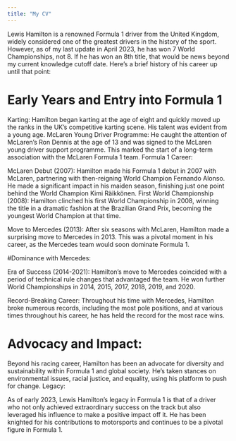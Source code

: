 ```yaml
---
title: "My CV"
---
```


Lewis Hamilton is a renowned Formula 1 driver from the United Kingdom, widely considered one of the greatest drivers in the history of the sport. However, as of my last update in April 2023, he has won 7 World Championships, not 8. If he has won an 8th title, that would be news beyond my current knowledge cutoff date. Here's a brief history of his career up until that point:

# Early Years and Entry into Formula 1

Karting: Hamilton began karting at the age of eight and quickly moved up the ranks in the UK's competitive karting scene. His talent was evident from a young age.
McLaren Young Driver Programme: He caught the attention of McLaren's Ron Dennis at the age of 13 and was signed to the McLaren young driver support programme. This marked the start of a long-term association with the McLaren Formula 1 team.
Formula 1 Career:

McLaren Debut (2007): Hamilton made his Formula 1 debut in 2007 with McLaren, partnering with then-reigning World Champion Fernando Alonso. He made a significant impact in his maiden season, finishing just one point behind the World Champion Kimi Räikkönen.
First World Championship (2008): Hamilton clinched his first World Championship in 2008, winning the title in a dramatic fashion at the Brazilian Grand Prix, becoming the youngest World Champion at that time.

Move to Mercedes (2013): After six seasons with McLaren, Hamilton made a surprising move to Mercedes in 2013. This was a pivotal moment in his career, as the Mercedes team would soon dominate Formula 1.

#Dominance with Mercedes:

Era of Success (2014-2021): Hamilton's move to Mercedes coincided with a period of technical rule changes that advantaged the team. He won further World Championships in 2014, 2015, 2017, 2018, 2019, and 2020.

Record-Breaking Career: Throughout his time with Mercedes, Hamilton broke numerous records, including the most pole positions, and at various times throughout his career, he has held the record for the most race wins.

# Advocacy and Impact:

Beyond his racing career, Hamilton has been an advocate for diversity and sustainability within Formula 1 and global society. He's taken stances on environmental issues, racial justice, and equality, using his platform to push for change.
Legacy:

As of early 2023, Lewis Hamilton's legacy in Formula 1 is that of a driver who not only achieved extraordinary success on the track but also leveraged his influence to make a positive impact off it. He has been knighted for his contributions to motorsports and continues to be a pivotal figure in Formula 1.



